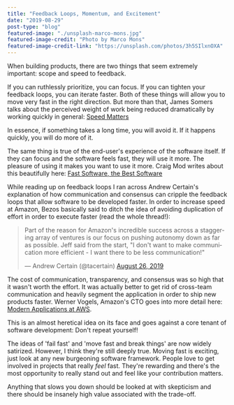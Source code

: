 ```yaml
---
title: "Feedback Loops, Momentum, and Excitement"
date: "2019-08-29"
post-type: "blog"
featured-image: "./unsplash-marco-mons.jpg"
featured-image-credit: "Photo by Marco Mons"
featured-image-credit-link: "https://unsplash.com/photos/3h5SIlxnOXA"
---
```


When building products, there are two things that seem extremely important: scope and speed to feedback. 

If you can ruthlessly prioritize, you can focus. If you can tighten your feedback loops, you can iterate faster. Both of these things will allow you to move very fast in the right direction. But more than that, James Somers talks about the perceived weight of work being reduced dramatically by working quickly in general: [Speed Matters](http://jsomers.net/blog/speed-matters)

In essence, if something takes a long time, you will avoid it. If it happens quickly, you will do more of it. 

The same thing is true of the end-user's experience of the software itself. If they can focus and the software feels fast, they will use it more. The pleasure of using it makes you want to use it more. Craig Mod writes about this beautifully here: [Fast Software, the Best Software](https://craigmod.com/essays/fast_software/)

While reading up on feedback loops I ran across Andrew Certain's explanation of how communication and consensus can cripple the feedback loops that allow software to be developed faster. In order to increase speed at Amazon, Bezos basically said to ditch the idea of avoiding duplication of effort in order to execute faster (read the whole thread!):

<blockquote class="twitter-tweet" data-conversation="none"><p lang="en" dir="ltr">Part of the reason for Amazon&#39;s incredible success across a staggering array of ventures is our focus on pushing autonomy down as far as possible. Jeff said from the start, &quot;I don&#39;t want to make communication more efficient - I want there to be less communication!&quot;</p>&mdash; Andrew Certain (@tacertain) <a href="https://twitter.com/tacertain/status/1166039964582199297?ref_src=twsrc%5Etfw">August 26, 2019</a></blockquote> <script async src="https://platform.twitter.com/widgets.js" charset="utf-8"></script>

The cost of communication, transparency, and consensus was so high that it wasn't worth the effort. It was actually better to get rid of cross-team communication and heavily segment the application in order to ship new products faster. Werner Vogels, Amazon's CTO goes into more detail here: [Modern Applications at AWS](https://www.allthingsdistributed.com/2019/08/modern-applications-at-aws.html).

This is an almost heretical idea on its face and goes against a core tenant of software development: Don't repeat yourself!

The ideas of 'fail fast' and 'move fast and break things' are now widely satirized. However, I think they're still deeply true. Moving fast is exciting, just look at any new burgeoning software framework. People love to get involved in projects that really *feel* fast. They're rewarding and there's the most opportunity to really stand out and feel like your contribution matters.

Anything that slows you down should be looked at with skepticism and there should be insanely high value associated with the trade-off.

